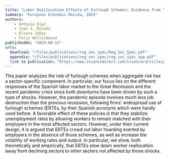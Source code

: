 ```yaml
---
title: "Labor Reallocation Effects of Furlough Schemes: Evidence from Two Recessions in Spain"
summary: "European Economic Review, 2025"
authors: 
    - Antonia Díaz
    - Juan J. Dolado
    - Álvaro Jáñez
    - Felix Wellschmied
publishedAt: "2024-08-11"
urls: 
  download: "/files/publications/reg_sec_spec/Reg_Sec_Spec.pdf"
  appendix: "/files/publications/reg_sec_spec/reg_sec_spec_app.pdf"
  link to publication: "https://www.sciencedirect.com/science/article/pii/S001429212400223X?via%3Dihub"
---
```

This paper analyzes the role of furlough schemes when aggregate risk has a sector-specific component. In particular, our focus lies on the different responses of the Spanish labor market to the Great Recession and the recent pandemic crisis since both downturns have been driven by such a type of shocks. However, the pandemic episode involves much less job destruction than the previous recession, following firms’ widespread use of furlough schemes (ERTEs, by their Spanish acronym) which were hardly used before. A favorable effect of these policies is that they stabilize unemployment rates by allowing workers to remain matched with their employers in the most affected sectors. However, under their current design, it is argued that ERTEs crowd out labor hoarding exerted by employers in the absence of those schemes, as well as increase the volatility of working rates and output. In particular, we show, both theoretically and empirically, that ERTEs slow down worker reallocation away from declining sectors to other sectors not affected by those shocks.